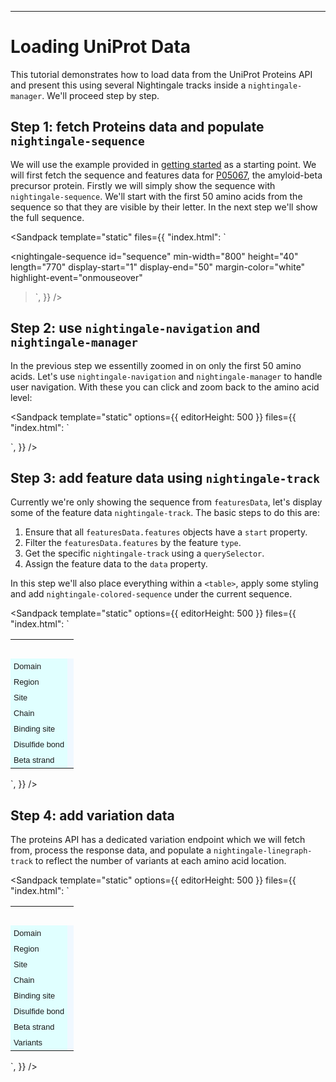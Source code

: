 
<Meta title="Loading UniProt Data" />

---

# Loading UniProt Data

This tutorial demonstrates how to load data from the UniProt Proteins API and present this using
several Nightingale tracks inside a `nightingale-manager`. We'll proceed step by step.


## Step 1: fetch Proteins data and populate `nightingale-sequence`

We will use the example provided in [getting started](?path=/story/getting-started--page#setting-the-sequence-property) as a starting point.
We will first fetch the sequence and features data for [P05067](https://www.uniprot.org/uniprotkb/P05067), the amyloid-beta precursor protein.
Firstly we will simply show the sequence with `nightingale-sequence`. We'll start with the first 50 amino acids from the sequence so that they
are visible by their letter. In the next step we'll show the full sequence.

<Sandpack
  template="static"
  files={{
    "index.html": `<script type="importmap">
  {
    "imports": {
      "@nightingale-elements/": "https://cdn.jsdelivr.net/npm/@nightingale-elements/"
    }
  }
</script>
<script type="module">
  
  const accession = "P05067";
  
  // Load sequence and feature data from Proteins API
  const featuresData = await (
    await fetch("https://www.ebi.ac.uk/proteins/api/features/" + accession)
  ).json();
  
  // Wait for the custom element to be defined before setting
  // the sequence data 
  customElements.whenDefined("nightingale-sequence").then(() => {
    const seq = document.querySelector("#sequence");
    console.log(featuresData.sequence)
    seq.data = featuresData.sequence;
  });
</script>
  <nightingale-sequence
    id="sequence"
    min-width="800"
    height="40"
    length="770"
    display-start="1"
    display-end="50"
    margin-color="white"
    highlight-event="onmouseover"
  ></nightingale-sequence>`,
  }}
/>

## Step 2: use `nightingale-navigation` and `nightingale-manager`

In the previous step we essentilly zoomed in on only the first 50 amino acids. Let's use `nightingale-navigation` 
and `nightingale-manager` to handle user navigation. With these you can click and zoom back to the amino acid level:

<Sandpack
  template="static"
  options={{
    editorHeight: 500
  }}
  files={{
    "index.html": `<script type="importmap">
  {
    "imports": {
      "@nightingale-elements/": "https://cdn.jsdelivr.net/npm/@nightingale-elements/"
    }
  }
</script>
<script type="module">
  
  const accession = "P05067";
  
  // Load feature and variation data from Proteins API
  const featuresData = await (
    await fetch("https://www.ebi.ac.uk/proteins/api/features/" + accession)
  ).json();
  
  customElements.whenDefined("nightingale-sequence").then(() => {
    const seq = document.querySelector("#sequence");
    seq.data = featuresData.sequence;
  });
</script>
<nightingale-manager>
   <nightingale-navigation
     id="navigation"
     min-width="800"
     height="40"
     length="770"
     display-start="1"
     display-end="770"
     margin-color="white"
   ></nightingale-navigation>
     <nightingale-sequence
       id="sequence"
       min-width="800"
       height="40"
       length="770"
       display-start="1"
       display-end="770"
       margin-color="white"
       highlight-event="onmouseover"
     ></nightingale-sequence>
</nightingale-manager>`,
  }}
/>

## Step 3: add feature data using `nightingale-track`

Currently we're only showing the sequence from `featuresData`, let's display some of the feature data `nightingale-track`. The basic steps to do this are:

1. Ensure that all `featuresData.features` objects have a `start` property.
2. Filter the `featuresData.features` by the feature `type`.
3. Get the specific `nightingale-track` using a `querySelector`.
4. Assign the feature data to the `data` property.

In this step we'll also place everything within a `<table>`, apply some styling and add `nightingale-colored-sequence` under the current sequence.

<Sandpack
  template="static"
  options={{
    editorHeight: 500
  }}
  files={{
    "index.html": `<script type="importmap">
  {
    "imports": {
      "@nightingale-elements/": "https://cdn.jsdelivr.net/npm/@nightingale-elements/"
    }
  }
</script>
<style>
  td {
    padding: 5px;
  }
  td:first-child {
    background-color: lightcyan;
    font: 0.8em sans-serif;
    white-space: nowrap;
  }
  td:nth-child(2) {
    background-color: aliceblue;
  }
  tr:nth-child(-n + 3) > td {
    background-color: transparent;
  }
</style>
<script type="module">
  
  const accession = "P05067";
  
  // Load feature and variation data from Proteins API
  const featuresData = await (
    await fetch("https://www.ebi.ac.uk/proteins/api/features/" + accession)
  ).json();
  
  customElements.whenDefined("nightingale-sequence").then(() => {
    const seq = document.querySelector("#sequence");
    seq.data = featuresData.sequence;
  });
  
  customElements.whenDefined("nightingale-colored-sequence").then(() => {
    const coloredSeq = document.querySelector("#colored-sequence");
    coloredSeq.data = featuresData.sequence;
  }); 
  
  customElements.whenDefined("nightingale-track").then(() => {
    // Nightingale expects start rather than the API's begin
    const features = featuresData.features.map((ft) => ({
      ...ft,
      start: ft.start || ft.begin,
    }));
  
    // Filter the data for each feature type and assign to the relevant track data
    const domain = document.querySelector("#domain");
    domain.data = features.filter(({ type }) => type === "DOMAIN");
  
    const region = document.querySelector("#region");
    region.data = features.filter(({ type }) => type === "REGION");
  
    const site = document.querySelector("#site");
    site.data = features.filter(({ type }) => type === "SITE");
  
    const binding = document.querySelector("#binding");
    binding.data = features.filter(({ type }) => type === "BINDING");
 
    const chain = document.querySelector("#chain");
    chain.data = features.filter(({ type }) => type === "CHAIN");
 
    const disulfide = document.querySelector("#disulfide-bond");
    disulfide.data = features.filter(({ type }) => type === "DISULFID");
 
    const betaStrand = document.querySelector("#beta-strand");
    betaStrand.data = features.filter(({ type }) => type === "STRAND");
  });
</script>
<nightingale-manager>
  <table>
    <tbody>
      <tr>
        <td></td>
        <td>
          <nightingale-navigation
            id="navigation"
            min-width="800"
            height="40"
            length="770"
            display-start="1"
            display-end="770"
            margin-color="white"
          ></nightingale-navigation>
        </td>
      </tr>
      <tr>
        <td></td>
        <td>
          <nightingale-sequence
            id="sequence"
            min-width="800"
            height="40"
            length="770"
            display-start="1"
            display-end="770"
            margin-color="white"
            highlight-event="onmouseover"
          ></nightingale-sequence>
        </td>
      </tr>
      <tr>
        <td></td>
        <td>
          <nightingale-colored-sequence
            id="colored-sequence"
            min-width="800"
            height="15"
            length="770"
            display-start="1"
            display-end="770"
            scale="hydrophobicity-scale"
            margin-color="white"
            highlight-event="onmouseover"
          >
          </nightingale-colored-sequence>
        </td>
      </tr>
      <tr>
        <td>Domain</td>
        <td>
          <nightingale-track
            id="domain"
            min-width="800"
            height="15"
            length="770"
            display-start="1"
            display-end="770"
            margin-color="aliceblue"
            highlight-event="onmouseover"
          ></nightingale-track>
        </td>
      </tr>
      <tr>
        <td>Region</td>
        <td>
          <nightingale-track
            id="region"
            min-width="800"
            height="15"
            length="770"
            display-start="1"
            display-end="770"
            margin-color="aliceblue"
            highlight-event="onmouseover"
          ></nightingale-track>
        </td>
      </tr>
      <tr>
        <td>Site</td>
        <td>
          <nightingale-track
            id="site"
            min-width="800"
            height="15"
            length="770"
            display-start="1"
            display-end="770"
            margin-color="aliceblue"
            highlight-event="onmouseover"
          ></nightingale-track>
        </td>
      </tr>
      <tr>
        <td>Chain</td>
        <td>
          <nightingale-track
            id="chain"
            layout="non-overlapping"
            min-width="800"
            height="15"
            length="770"
            display-start="1"
            display-end="770"
            margin-color="aliceblue"
            highlight-event="onmouseover"
          ></nightingale-track>
        </td>
      </tr>
      <tr>
        <td>Binding site</td>
        <td>
          <nightingale-track
            id="binding"
            min-width="800"
            height="15"
            length="770"
            display-start="1"
            display-end="770"
            margin-color="aliceblue"
            highlight-event="onmouseover"
          ></nightingale-track>
        </td>
      </tr>
      <tr>
        <td>Disulfide bond</td>
        <td>
          <nightingale-track
            id="disulfide-bond"
            layout="non-overlapping"
            min-width="800"
            height="15"
            length="770"
            display-start="1"
            display-end="770"
            margin-color="aliceblue"
            highlight-event="onmouseover"
          ></nightingale-track>
        </td>
      </tr>
      <tr>
        <td>Beta strand</td>
        <td>
          <nightingale-track
            id="beta-strand"
            min-width="800"
            height="15"
            length="770"
            display-start="1"
            display-end="770"
            margin-color="aliceblue"
            highlight-event="onmouseover"
          ></nightingale-track>
        </td>
      </tr>
    </tbody>
  </table>
</nightingale-manager>`,
  }}
/>

## Step 4: add variation data

The proteins API has a dedicated variation endpoint which we will fetch from, process the response data, and populate a `nightingale-linegraph-track` 
to reflect the number of variants at each amino acid location.

<Sandpack
  template="static"
  options={{
    editorHeight: 500
  }}
  files={{
    "index.html": `<script type="importmap">
  {
    "imports": {
      "@nightingale-elements/": "https://cdn.jsdelivr.net/npm/@nightingale-elements/"
    }
  }
</script>
<style>
  td {
    padding: 5px;
  }
  td:first-child {
    background-color: lightcyan;
    font: 0.8em sans-serif;
    white-space: nowrap;
  }
  td:nth-child(2) {
    background-color: aliceblue;
  }
  tr:nth-child(-n + 3) > td {
    background-color: transparent;
  }
</style>
<script type="module">
  
  const accession = "P05067";
  
  // Load feature and variation data from Proteins API
  const featuresData = await (
    await fetch("https://www.ebi.ac.uk/proteins/api/features/" + accession)
  ).json();
  const variationData = await (
    await fetch("https://www.ebi.ac.uk/proteins/api/variation/" + accession)
  ).json();
  
  customElements.whenDefined("nightingale-sequence").then(() => {
    const seq = document.querySelector("#sequence");
    seq.data = featuresData.sequence;
  });
  
  customElements.whenDefined("nightingale-colored-sequence").then(() => {
    const coloredSeq = document.querySelector("#colored-sequence");
    coloredSeq.data = featuresData.sequence;
  });
  
  customElements.whenDefined("nightingale-track").then(() => {
    // Nightingale expects start rather than the API's begin
    const features = featuresData.features.map((ft) => ({
      ...ft,
      start: ft.start || ft.begin,
    }));
  
    // Filter the data for each feature type and assign to the relevant track data
    const domain = document.querySelector("#domain");
    domain.data = features.filter(({ type }) => type === "DOMAIN");
  
    const region = document.querySelector("#region");
    region.data = features.filter(({ type }) => type === "REGION");
  
    const site = document.querySelector("#site");
    site.data = features.filter(({ type }) => type === "SITE");
  
    const binding = document.querySelector("#binding");
    binding.data = features.filter(({ type }) => type === "BINDING");
 
    const chain = document.querySelector("#chain");
    chain.data = features.filter(({ type }) => type === "CHAIN");
 
    const disulfide = document.querySelector("#disulfide-bond");
    disulfide.data = features.filter(({ type }) => type === "DISULFID");
 
    const betaStrand = document.querySelector("#beta-strand");
    betaStrand.data = features.filter(({ type }) => type === "STRAND");
  });
  
  customElements.whenDefined("nightingale-linegraph-track").then(() => {
    // Count the variants by position
    const count = {};
    for (const feature of variationData.features) {
      const position = feature.begin;
      count[position] = (count[position] || 0) + 1;
    }
    const max = Math.max(...Object.values(count));
    const values = Object.entries(count).map(([position, value]) => ({
      position: +position,
      value: +value,
    }));
    // Set the variants line graph track data
    const variants = document.querySelector("#variants");
    variants.data = [
      {
        color: "grey",
        values,
        range: [0, max],
      },
    ];
  });
</script>
<nightingale-manager>
  <table>
    <tbody>
      <tr>
        <td></td>
        <td>
          <nightingale-navigation
            id="navigation"
            min-width="800"
            height="40"
            length="770"
            display-start="1"
            display-end="770"
            margin-color="white"
          ></nightingale-navigation>
        </td>
      </tr>
      <tr>
        <td></td>
        <td>
          <nightingale-sequence
            id="sequence"
            min-width="800"
            height="40"
            length="770"
            display-start="1"
            display-end="770"
            margin-color="white"
            highlight-event="onmouseover"
          ></nightingale-sequence>
        </td>
      </tr>
      <tr>
        <td></td>
        <td>
          <nightingale-colored-sequence
            id="colored-sequence"
            min-width="800"
            height="15"
            length="770"
            display-start="1"
            display-end="770"
            scale="hydrophobicity-scale"
            margin-color="white"
            highlight-event="onmouseover"
          >
          </nightingale-colored-sequence>
        </td>
      </tr>
      <tr>
        <td>Domain</td>
        <td>
          <nightingale-track
            id="domain"
            min-width="800"
            height="15"
            length="770"
            display-start="1"
            display-end="770"
            margin-color="aliceblue"
            highlight-event="onmouseover"
          ></nightingale-track>
        </td>
      </tr>
      <tr>
        <td>Region</td>
        <td>
          <nightingale-track
            id="region"
            min-width="800"
            height="15"
            length="770"
            display-start="1"
            display-end="770"
            margin-color="aliceblue"
            highlight-event="onmouseover"
          ></nightingale-track>
        </td>
      </tr>
      <tr>
        <td>Site</td>
        <td>
          <nightingale-track
            id="site"
            min-width="800"
            height="15"
            length="770"
            display-start="1"
            display-end="770"
            margin-color="aliceblue"
            highlight-event="onmouseover"
          ></nightingale-track>
        </td>
      </tr>
      <tr>
        <td>Chain</td>
        <td>
          <nightingale-track
            id="chain"
            layout="non-overlapping"
            min-width="800"
            height="15"
            length="770"
            display-start="1"
            display-end="770"
            margin-color="aliceblue"
            highlight-event="onmouseover"
          ></nightingale-track>
        </td>
      </tr>
      <tr>
        <td>Binding site</td>
        <td>
          <nightingale-track
            id="binding"
            min-width="800"
            height="15"
            length="770"
            display-start="1"
            display-end="770"
            margin-color="aliceblue"
            highlight-event="onmouseover"
          ></nightingale-track>
        </td>
      </tr>
      <tr>
        <td>Disulfide bond</td>
        <td>
          <nightingale-track
            id="disulfide-bond"
            layout="non-overlapping"
            min-width="800"
            height="15"
            length="770"
            display-start="1"
            display-end="770"
            margin-color="aliceblue"
            highlight-event="onmouseover"
          ></nightingale-track>
        </td>
      </tr>
      <tr>
        <td>Beta strand</td>
        <td>
          <nightingale-track
            id="beta-strand"
            min-width="800"
            height="15"
            length="770"
            display-start="1"
            display-end="770"
            margin-color="aliceblue"
            highlight-event="onmouseover"
          ></nightingale-track>
        </td>
      </tr>
      <tr>
        <td>Variants</td>
        <td>
          <nightingale-linegraph-track
            id="variants"
            min-width="800"
            height="15"
            length="770"
            display-start="1"
            display-end="770"
            margin-color="aliceblue"
            highlight-event="onmouseover"
          ></nightingale-linegraph-track>
        </td>
      </tr>
    </tbody>
  </table>
</nightingale-manager>`,
  }}
/>